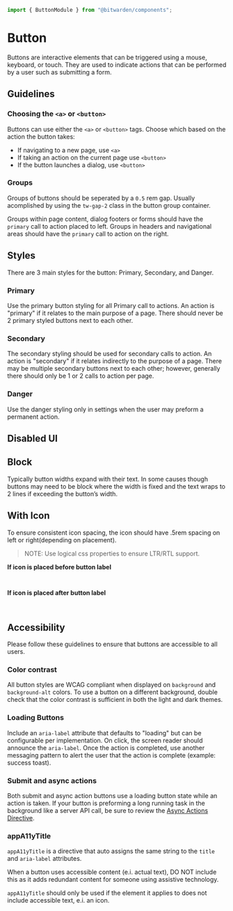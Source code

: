 

<Meta of={stories} />

```ts
import { ButtonModule } from "@bitwarden/components";
```

# Button

Buttons are interactive elements that can be triggered using a mouse, keyboard, or touch. They are
used to indicate actions that can be performed by a user such as submitting a form.

<Primary />

<Controls />

## Guidelines

### Choosing the `<a>` or `<button>`

Buttons can use either the `<a>` or `<button>` tags. Choose which based on the action the button
takes:

- If navigating to a new page, use `<a>`
- If taking an action on the current page use `<button>`
- If the button launches a dialog, use `<button>`

### Groups

Groups of buttons should be seperated by a `0.5` rem gap. Usually acomplished by using the
`tw-gap-2` class in the button group container.

Groups within page content, dialog footers or forms should have the `primary` call to action placed
to left. Groups in headers and navigational areas should have the `primary` call to action on the
right.

## Styles

There are 3 main styles for the button: Primary, Secondary, and Danger.

### Primary

<Canvas of={stories.Primary} />

Use the primary button styling for all Primary call to actions. An action is "primary" if it relates
to the main purpose of a page. There should never be 2 primary styled buttons next to each other.

### Secondary

<Canvas of={stories.Secondary} />

The secondary styling should be used for secondary calls to action. An action is "secondary" if it
relates indirectly to the purpose of a page. There may be multiple secondary buttons next to each
other; however, generally there should only be 1 or 2 calls to action per page.

### Danger

<Canvas of={stories.Danger} />

Use the danger styling only in settings when the user may preform a permanent action.

## Disabled UI

<Canvas of={stories.Disabled} />

## Block

Typically button widths expand with their text. In some causes though buttons may need to be block
where the width is fixed and the text wraps to 2 lines if exceeding the button’s width.

## With Icon

To ensure consistent icon spacing, the icon should have .5rem spacing on left or right(depending on
placement).

> NOTE: Use logical css properties to ensure LTR/RTL support.

**If icon is placed before button label**

```html
<i class="bwi bwi-plus tw-me-2"></i>
```

**If icon is placed after button label**

```html
<i class="bwi bwi-plus tw-ms-2"></i>
```

<Canvas of={stories.WithIcon} />

## Accessibility

Please follow these guidelines to ensure that buttons are accessible to all users.

### Color contrast

All button styles are WCAG compliant when displayed on `background` and `background-alt` colors. To
use a button on a different background, double check that the color contrast is sufficient in both
the light and dark themes.

### Loading Buttons

Include an `aria-label` attribute that defaults to "loading" but can be configurable per
implementation. On click, the screen reader should announce the `aria-label`. Once the action is
completed, use another messaging pattern to alert the user that the action is complete (example:
success toast).

### Submit and async actions

Both submit and async action buttons use a loading button state while an action is taken. If your
button is preforming a long running task in the background like a server API call, be sure to review
the [Async Actions Directive](?path=/story/component-library-async-actions-overview--page).

<Canvas of={stories.Loading} />

### appA11yTitle

`appA11yTitle` is a directive that auto assigns the same string to the `title` and `aria-label`
attributes.

When a button uses accessible content (e.i. actual text), DO NOT include this as it adds redundant
content for someone using assistive technology.

`appA11yTitle` should only be used if the element it applies to does not include accessible text,
e.i. an icon.
